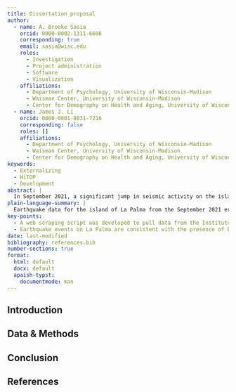 ```yaml
---
title: Dissertation proposal
author:
  - name: A. Brooke Sasia
    orcid: 0000-0002-1311-6606
    corresponding: true
    email: sasia@wisc.edu
    roles:
      - Investigation
      - Project administration
      - Software
      - Visualization
    affiliations:
      - Department of Psychology, University of Wisconsin-Madison
      - Waisman Center, University of Wisconsin-Madison
      - Center for Demography on Health and Aging, University of Wisconsin-Madison
  - name: James J. Li
    orcid: 0000-0001-8031-7216
    corresponding: false
    roles: []
    affiliations:
      - Department of Psychology, University of Wisconsin-Madison
      - Waisman Center, University of Wisconsin-Madison
      - Center for Demography on Health and Aging, University of Wisconsin-Madison
keywords:
  - Externalizing
  - HiTOP
  - Development
abstract: |
  In September 2021, a significant jump in seismic activity on the island of La Palma (Canary Islands, Spain) signaledn the start of a volcanic crisis that still continues at the time of writing. Earthquake data is continually collected and published by the Instituto Geográphico Nacional (IGN). ...
plain-language-summary: |
  Earthquake data for the island of La Palma from the September 2021 eruption is found ...
key-points:
  - A web scraping script was developed to pull data from the Instituto Geogràphico Nacional into a machine-readable form for analysis
  - Earthquake events on La Palma are consistent with the presence of both mantle and crustal reservoirs.
date: last-modified
bibliography: references.bib
number-sections: true
format:
  html: default
  docx: default
  apaish-typst: 
    documentmode: man
---
```


## Introduction

<!-- # ```{r} -->
<!-- # #| include: false -->
<!-- #  -->
<!-- # eruptions <- c(1492, 1585, 1646, 1677, 1712, 1949, 1971, 2021) -->
<!-- # n_eruptions <- length(eruptions) -->
<!-- # ``` -->
<!-- #  -->
<!-- # ```{r} -->
<!-- # #| label: fig-timeline -->
<!-- # #| fig-cap: Timeline of recent earthquakes on La Palma -->
<!-- # #| fig-alt: An event plot of the years of the last 8 eruptions on La Palma. -->
<!-- # #| fig-height: 1.5 -->
<!-- # #| fig-width: 6 -->
<!-- # par(mar = c(3, 1, 1, 1) + 0.1) -->
<!-- # plot(eruptions, rep(0, n_eruptions),  -->
<!-- #   pch = "|", axes = FALSE) -->
<!-- # axis(1) -->
<!-- # box() -->
<!-- # ``` -->
<!-- #  -->
<!-- # ```{r} -->
<!-- # #| output: false -->
<!-- # avg_years_between_eruptions <- mean(diff(eruptions[-n_eruptions])) -->
<!-- # avg_years_between_eruptions -->
<!-- # ``` -->
<!-- #  -->
<!-- # Based on data up to and including 1971, eruptions on La Palma happen every `{r} round(avg_years_between_eruptions, 1)` years on average. -->
<!-- #  -->
<!-- # Studies of the magma systems feeding the volcano, such as @marrero2019, have proposed that there are two main magma reservoirs feeding the Cumbre Vieja volcano; one in the mantle (30-40km depth) which charges and in turn feeds a shallower crustal reservoir (10-20km depth). -->
<!-- #  -->
<!-- # Eight eruptions have been recorded since the late 1400s (@fig-timeline). -->
<!-- #  -->
<!-- # Data and methods are discussed in @sec-data-methods. -->
<!-- #  -->
<!-- # Let $x$ denote the number of eruptions in a year. Then, $x$ can be modeled by a Poisson distribution -->
<!-- #  -->
<!-- # $$ -->
<!-- # p(x) = \frac{e^{-\lambda} \lambda^{x}}{x !} -->
<!-- # $$ {#eq-poisson} -->
<!-- #  -->
<!-- # where $\lambda$ is the rate of eruptions per year. Using @eq-poisson, the probability of an eruption in the next $t$ years can be calculated. -->
<!-- #  -->
<!-- # | Name                 | Year   | -->
<!-- # | -------------------- | ------ | -->
<!-- # | Current              | 2021   | -->
<!-- # | Teneguía             | 1971   | -->
<!-- # | Nambroque            | 1949   | -->
<!-- # | El Charco            | 1712   | -->
<!-- # | Volcán San Antonio   | 1677   | -->
<!-- # | Volcán San Martin    | 1646   | -->
<!-- # | Tajuya near El Paso  | 1585   | -->
<!-- # | Montaña Quemada      | 1492   | -->
<!-- #  -->
<!-- # : Recent historic eruptions on La Palma {#tbl-history} -->
<!-- #  -->
<!-- # @tbl-history summarises the eruptions recorded since the colonization of the islands by Europeans in the late 1400s. -->
<!-- #  -->
<!-- # ![Map of La Palma](images/la-palma-map.png){#fig-map} -->
<!-- #  -->
<!-- # La Palma is one of the west most islands in the Volcanic Archipelago of the Canary Islands (@fig-map).  -->
<!-- #  -->
<!-- # {{< embed notebooks/explore-earthquakes.qmd#fig-spatial-plot >}} -->
<!-- #  -->
<!-- # @fig-spatial-plot shows the location of recent Earthquakes on La Palma. -->

## Data & Methods {#sec-data-methods}

## Conclusion

## References {.unnumbered}

:::{#refs}

:::